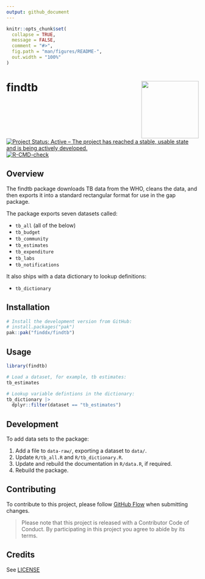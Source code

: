 ```yaml
---
output: github_document
---
```


<!-- README.md is generated from README.Rmd. Please edit that file -->

```r
knitr::opts_chunk$set(
  collapse = TRUE,
  message = FALSE,
  comment = "#>",
  fig.path = "man/figures/README-",
  out.width = "100%"
)
```

# findtb <img src='man/figures/logo.png' align="right" height="150" /></a>

<!-- badges: start -->
[![Project Status: Active – The project has reached a stable, usable state and is being actively developed.](https://www.repostatus.org/badges/latest/active.svg)](https://www.repostatus.org/#active)
[![R-CMD-check](https://github.com/MikeJohnPage/findtb/actions/workflows/R-CMD-check.yaml/badge.svg)](https://github.com/MikeJohnPage/findtb/actions/workflows/R-CMD-check.yaml)
<!-- badges: end -->

## Overview

The findtb package downloads TB data from the WHO, cleans the data, and
then exports it into a standard rectangular format for use in the gap package.

The package exports seven datasets called:

- `tb_all` (all of the below)
- `tb_budget`
- `tb_community`
- `tb_estimates`
- `tb_expenditure`
- `tb_labs`
- `tb_notifications`

It also ships with a data dictionary to lookup definitions:

- `tb_dictionary`

## Installation

``` r
# Install the development version from GitHub:
# install.packages("pak")
pak::pak("finddx/findtb")
```
## Usage
```r
library(findtb)

# Load a dataset, for example, tb estimates:
tb_estimates

# Lookup variable defintions in the dictionary:
tb_dictionary |>
  dplyr::filter(dataset == "tb_estimates")
```

## Development

To add data sets to the package:

1. Add a file to `data-raw/`, exporting a dataset to `data/`.
2. Update `R/tb_all.R` and `R/tb_dictionary.R`.
3. Update and rebuild the documentation in `R/data.R`, if required.
4. Rebuild the package.

## Contributing

To contribute to this project, please follow [GitHub Flow](https://guides.github.com/introduction/flow/)
when submitting changes.

> Please note that this project is released with a Contributor Code of Conduct. By participating in this project you agree to abide by its terms.

## Credits

See [LICENSE](/LICENSE)
